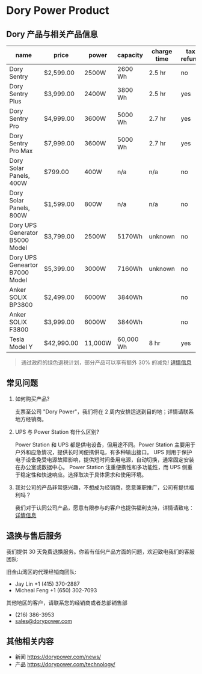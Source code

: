 # Dory Power Product

## Dory 产品与相关产品信息

| name                           | price      | power   | capacity  | charge time | tax refund |
| ------------------------------ | ---------- | ------- | --------- | ----------- | ---------- |
| Dory Sentry                    | $2,599.00  | 2500W   | 2600 Wh   | 2.5 hr      | no         |
| Dory Sentry Plus               | $3,999.00  | 2400W   | 3800 Wh   | 2.5 hr      | yes        |
| Dory Sentry Pro                | $4,999.00  | 3600W   | 5000 Wh   | 2.7 hr      | yes        |
| Dory Sentry Pro Max            | $7,999.00  | 3600W   | 5000 Wh   | 2.7 hr      | yes        |
| Dory Solar Panels, 400W        | $799.00    | 400W    | n/a       | n/a         | no         |
| Dory Solar Panels, 800W        | $1,599.00  | 800W    | n/a       | n/a         | no         |
| Dory UPS Generator B5000 Model | $3,799.00  | 2500W   | 5170Wh    | unknown     | no         |
| Dory UPS Geneartor B7000 Model | $5,399.00  | 3000W   | 7160Wh    | unknown     | no         |
| Anker SOLIX BP3800             | $2,499.00  | 6000W   | 3840Wh    |             | no         |
| Anker SOLIX F3800              | $3,999.00  | 6000W   | 3840Wh    |             | no         |
| Tesla Model Y                  | $42,990.00 | 11,000W | 60,000 Wh | 8 hr        | yes        |

> 通过政府的绿色退税计划，部分产品可以享有额外 30% 的减免! [详情信息](https://kdhciddmbip.typeform.com/to/xuOBknLI)

## 常见问题

1. 如何购买产品?

   支票至公司 "Dory Power"，我们将在 2 周内安排运送到目的地；详情请联系地方经销商。

2. UPS 与 Power Station 有什么区别?

   Power Station 和 UPS 都是供电设备，但用途不同。Power Station 主要用于户外和应急情况，提供长时间便携供电，有多种输出接口。
   UPS 则用于保护电子设备免受电源故障影响，提供短时间备用电源，自动切换，通常固定安装在办公室或数据中心。
   Power Station 注重便携性和多功能性，而 UPS 侧重于稳定性和快速响应。选择取决于具体需求和使用环境。

3. 我对公司的产品非常感兴趣，不想成为经销商，愿意兼职推广，公司有提供福利吗？

   我们对于认同公司产品，愿意有限参与的客户也提供福利支持，详情请致电： [详情信息](https://kdhciddmbip.typeform.com/to/xuOBknLI)

## 退换与售后服务

我们提供 30 天免费退换服务。你若有任何产品方面的问题，欢迎致电我们的客服团队:

旧金山湾区的代理经销商团队:

- Jay Lin +1 (415) 370-2887
- Micheal Feng +1 (650) 302-7093

其他地区的客户，请联系您的经销商或者总部销售部

- (216) 386-3953
- [sales@dorypower.com](mailto:sales@dorypower.com)

## 其他相关内容

- 新闻 https://dorypower.com/news/
- 产品 https://dorypower.com/technology/
